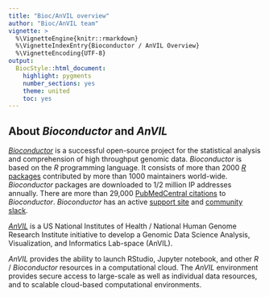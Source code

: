 ```yaml
---
title: "Bioc/AnVIL overview"
author: "Bioc/AnVIL team"
vignette: >
  %\VignetteEngine{knitr::rmarkdown}
  %\VignetteIndexEntry{Bioconductor / AnVIL Overview}
  %\VignetteEncoding{UTF-8}
output:
  BiocStyle::html_document:
    highlight: pygments
    number_sections: yes
    theme: united
    toc: yes
---
```


## About _Bioconductor_ and _AnVIL_

[_Bioconductor_][] is a successful open-source project for the
statistical analysis and comprehension of high throughput genomic
data. _Bioconductor_ is based on the _R_ programming language. It
consists of more than 2000 [_R_ packages][] contributed by more than
1000 maintainers world-wide. _Bioconductor_ packages are downloaded to 1/2
million IP addresses annually. There are more than 29,000
[PubMedCentral citations][] to _Bioconductor_. _Bioconductor_ has an
active [support site][] and [community slack][].

[_AnVIL_][] is a US National Institutes of Health / National Human
Genome Research Institute initiative to develop a Genomic Data Science
Analysis, Visualization, and Informatics Lab-space (AnVIL).

_AnVIL_ provides the ability to launch RStudio, Jupyter notebook, and
other _R_ / _Bioconductor_ resources in a computational cloud. The
_AnVIL_ environment provides secure access to large-scale as well as
individual data resources, and to scalable cloud-based computational
environments.

[_Bioconductor_]: https://bioconductor.org
[_AnVIL_]: https://www.genome.gov/27569268/genomic-analysis-visualization-and-informatics-labspace-anvil/
[_R_ packages]: https://bioconductor.org/packages
[PubMedCentral citations]: https://www.ncbi.nlm.nih.gov/pmc/?term=bioconductor&sort=ePubDate
[support site]: https://support.bioconductor.org
[community slack]: https://bioc-community.herokuapp.com/
